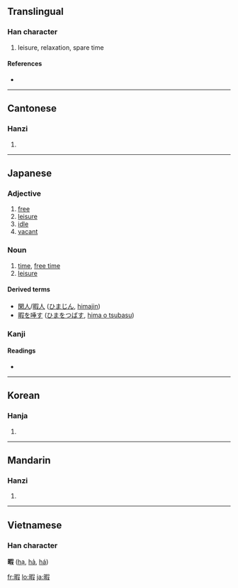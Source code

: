 ==Translingual==

===Han character===
{{Han char|rn=72|rad=日|as=09|sn=13|four=6704<sub>7</sub>|canj=日口尸水 (ARSE)}}

# leisure, relaxation, spare time

====References====
* {{Han ref|kx=0497.360|dkj=14036|dj=0865.270|hdz=21527.020|uh=6687|ud=26247|bh=B776|bd=46966}}

----

==Cantonese==

===Hanzi===
{{yue-hanzi|jyut=|y=ha6}}

# {{defn|Cantonese}}

----

==Japanese==

===Adjective===
{{ja-adj|k|hira=ひま|rom=hima}}
# [[free]]
# [[leisure]]
# [[idle]]
# [[vacant]]

===Noun===
{{ja-noun|k|hira=ひま|rom=hima}}
# [[time]], [[free time]]
# [[leisure]]

====Derived terms====
*[[閑人]]/[[暇人]] ([[ひまじん]], [[himajin]])
*[[暇を唾す]] ([[ひまをつばす]], [[hima o tsubasu]])

===Kanji===
{{ja-kanji|grade=c|rs=日09}}

====Readings====
* {{ja-readings|on=[[か]] ([[ka]])|kun=[[ひま]] ([[hima]]), [[いとま]] (itoma)}}

----

==Korean==

===Hanja===
{{ko-hanja|hangeul=가|eumhun=|rv=ga|mr=ka|y=ka}}

# {{defn|Korean}}

----

==Mandarin==

===Hanzi===
{{cmn-hanzi|pin=[[xiá]] ([[xia2]])|wg=hsia<sup>2</sup>}}

# {{defn|Mandarin}}

----

==Vietnamese==
===Han character===
'''暇''' ([[hạ]], [[hả]], [[há]])

[[fr:暇]]
[[lo:暇]]
[[ja:暇]]